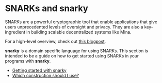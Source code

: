 
# SNARKs and snarky

SNARKs are a powerful cryptographic tool that enable applications
that give users unprecedented levels of oversight and privacy.
They are also a key-ingredient in building scalable decentralized systems like Mina.

For a high-level overview, check out [this blogpost](/blog/zero-knowledge-proofs-an-intuitive-explanation).

**snarky** is a domain specific language for using SNARKs.
This section is intended to be a guide on how to get started using SNARKs in
your programs with **snarky**.

- [Getting started with snarky](/docs/snarks/snarky)
- [Which construction should I use?](/docs/snarks/constructions)
